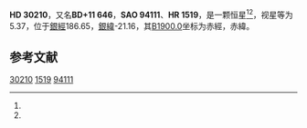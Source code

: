 {{Starbox begin
| name = HD 30210
}}
{{Starbox observe
| epoch = [[J2000.0|J2000.0]]
| constell = {{星座名待查}}<ref name=SIMBAD>{{cite web
 | url=http://simbad.u-strasbg.fr/simbad/sim-id?Ident=HR+1519
 | title =Pulsating variable Star
 | publisher=Centre de Données astronomiques de Strasbourg
 | work=SIMBAD
 | accessdate=2012-07-13}}</ref><ref name=DATA>{{cite web
 | url=http://vizier.u-strasbg.fr/viz-bin/VizieR-5?-out.add=.&-source=5050&-corr=PK=HR&-out.max=9999&HR=1519
 | title=VizieR Detailed Page
 | accessdate=2012-07-13
 | archive-date=2019-02-16
 | archive-url=https://web.archive.org/web/20190216105116/http://vizier.u-strasbg.fr/viz-bin/VizieR-5?-out.add=.&-source=5050&-corr=PK=HR&-out.max=9999&HR=1519
 | dead-url=no
 }}</ref>
| 星官 = 
| ra = {{RA|4|46|1.7}}<ref name=SIMBAD /><ref name=DATA />
| dec = {{DEC|+11|42|20}}<ref name=SIMBAD /><ref name=DATA />
| appmag_v = 5.37<ref name=SIMBAD /><ref name=DATA />
}}
{{Starbox character
| class = A2m<ref name=SIMBAD /><ref name=DATA />
| b-v = 0.19<ref name=SIMBAD /><ref name=DATA />
| u-b = 0.14<ref name=SIMBAD /><ref name=DATA />
| r-i = 0.08<ref name=SIMBAD /><ref name=DATA />
| variable = 
}}
{{Starbox astrometry
| radial_v = 0.14
| prop_mo_ra = 41
| parallax = 0.005
| p_error = 
}}
{{Starbox catalog
| names =BD+11 646，[[SAO星表|SAO]] 94111，[[HD星表|HD]] 30210，[[HR星表|HR]] 1519}}
{{Starbox reference |Simbad=HR+1519}}
{{Starbox end}}

'''HD 30210'''，又名'''BD+11 646'''，'''SAO 94111'''、'''HR 1519'''，是一颗恒星<ref name=SIMBAD /><ref name=DATA />，视星等为5.37，位于[[銀道座標系|銀經]]186.65，[[銀道座標系|銀緯]]-21.16，其[[B1900.0|B1900.0]]坐标为赤經{{RA|4|40|27.9}}，赤緯{{DEC|+11|-21.16|22}}。

== 参考文献 ==
{{reflist}}

{{star-stub}}

[[Category:HD和HDE天體|30210]]
[[Category:HR天體|1519]]
[[Category:SAO天體|94111]]